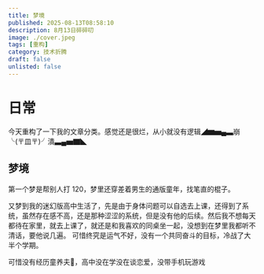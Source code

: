 ```yaml
---
title: 梦境
published: 2025-08-13T08:58:10
description: 8月13日碎碎叨
image: ./cover.jpeg  
tags: [重构]
category: 技术折腾
draft: false
unlisted: false
---
```

# 日常

今天重构了一下我的文章分类。感觉还是很烂，从小就没有逻辑◢▆▅▄▃崩╰(〒皿〒)╯潰▃▄▅▇◣

## 梦境

第一个梦是帮别人打 120，梦里还穿差着男生的通版童年，找笔直的棍子。

又梦到我的迷幻版高中生活了，先是由于身体问题可以自选去上课，还得到了系统，虽然存在感不高，还是那种涩涩的系统，但是没有他的后续。然后我不想每天都待在家里，就去上课了，就还是和我喜欢的同桌坐一起，没想到在梦里我都听不清话，要他说几遍。
可惜终究是运气不好，没有一个共同奋斗的目标，冷战了大半个学期。

可惜没有经历童养夫🤡，高中没在学没在谈恋爱，没带手机玩游戏



